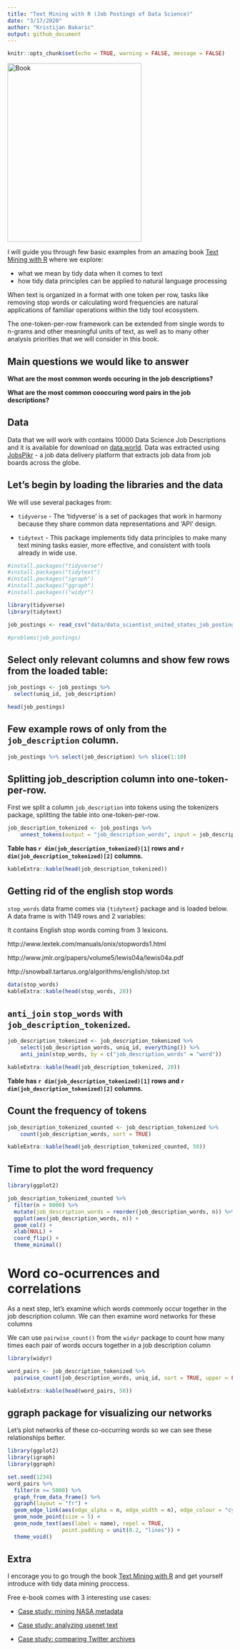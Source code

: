 ```yaml
---
title: "Text Mining with R (Job Postings of Data Science)"
date: "3/17/2020"
author: "Kristijan Bakaric"
output: github_document
---
```



```r
knitr::opts_chunk$set(echo = TRUE, warning = FALSE, message = FALSE)
```

<img src="https://www.tidytextmining.com/images/cover.png" alt="Book" height="400" width="300">

I will guide you through few basic examples from an amazing book [Text Mining with R](https://www.tidytextmining.com/index.html) where we explore:

* what we mean by tidy data when it comes to text 
* how tidy data principles can be applied to natural language processing

When text is organized in a format with one token per row, tasks like removing stop words or calculating word frequencies are natural applications of familiar operations within the tidy tool ecosystem. 

The one-token-per-row framework can be extended from single words to n-grams and other meaningful units of text, as well as to many other analysis priorities that we will consider in this book.

## Main questions we would like to answer

**What are the most common words occuring in the job descriptions?**

**What are the most common cooccuring word pairs in the job descriptions?**


## Data

Data that we will work with contains 10000 Data Science Job Descriptions and it is available for download on [data.world](https://data.world/jobspikr/10000-data-scientist-job-postings-from-the-usa).
Data was extracted using [JobsPikr](https://www.jobspikr.com/) - a job data delivery platform that extracts job data from job boards across the globe. 


## Let's begin by loading the libraries and the data

We will use several packages from:

* `tidyverse` - The 'tidyverse' is a set of packages that work in harmony because they share common data representations and 'API' design. 

* `tidytext` - This package implements tidy data principles to make many text mining tasks easier, more effective, and consistent with tools already in wide use.

```r
#install.packages("tidyverse")
#install.packages("tidytext")
#install.packages("igraph")
#install.packages("ggraph")
#install.packages(("widyr")
```

```r
library(tidyverse)
library(tidytext)
```

```r
job_postings <- read_csv("data/data_scientist_united_states_job_postings_jobspikr.csv")
```

```r
#problems(job_postings)
```

## Select only relevant columns and show few rows from the loaded table:

```r
job_postings <- job_postings %>% 
  select(uniq_id, job_description)

head(job_postings)
```

## Few example rows of only from the `job_description` column.

```r
job_postings %>% select(job_description) %>% slice(1:10)
```

## Splitting job_description column into one-token-per-row.

First we split a column `job_description` into tokens using the tokenizers package, splitting the table into one-token-per-row. 

```r
job_description_tokenized <- job_postings %>% 
    unnest_tokens(output = "job_description_words", input = job_description)
```

**Table has `r dim(job_description_tokenized)[1]` rows and `r dim(job_description_tokenized)[2]` columns.**

```r
kableExtra::kable(head(job_description_tokenized))
```


## Getting rid of the english stop words


`stop_words` data frame comes via `{tidytext}` package and is loaded below.
A data frame is with 1149 rows and 2 variables:

It contains English stop words coming from 3 lexicons. 

http://www.lextek.com/manuals/onix/stopwords1.html

http://www.jmlr.org/papers/volume5/lewis04a/lewis04a.pdf

http://snowball.tartarus.org/algorithms/english/stop.txt

```r
data(stop_words)
kableExtra::kable(head(stop_words, 20))
```

## `anti_join` `stop_words` with `job_description_tokenized`.

```r
job_description_tokenized <- job_description_tokenized %>% 
    select(job_description_words, uniq_id, everything()) %>% 
    anti_join(stop_words, by = c("job_description_words" = "word"))

kableExtra::kable(head(job_description_tokenized, 20))
```
**Table has `r dim(job_description_tokenized)[1]` rows and `r dim(job_description_tokenized)[2]` columns.**

## Count the frequency of tokens

```r
job_description_tokenized_counted <- job_description_tokenized %>% 
    count(job_description_words, sort = TRUE)

kableExtra::kable(head(job_description_tokenized_counted, 50))
```

## Time to plot the word frequency

```r
library(ggplot2)

job_description_tokenized_counted %>%
  filter(n > 8000) %>%
  mutate(job_description_words = reorder(job_description_words, n)) %>%
  ggplot(aes(job_description_words, n)) +
  geom_col() +
  xlab(NULL) +
  coord_flip() +
  theme_minimal()
```

# Word co-ocurrences and correlations
As a next step, let’s examine which words commonly occur together in the job description column.
We can then examine word networks for these columns

We can use `pairwise_count()` from the `widyr` package to count how many times each pair of words occurs together in a job description column

```r
library(widyr)

word_pairs <- job_description_tokenized %>% 
  pairwise_count(job_description_words, uniq_id, sort = TRUE, upper = FALSE)

kableExtra::kable(head(word_pairs, 50))

```

## ggraph package for visualizing our networks

Let’s plot networks of these co-occurring words so we can see these relationships better. 

```r
library(ggplot2)
library(igraph)
library(ggraph)

set.seed(1234)
word_pairs %>%
  filter(n >= 5000) %>%
  graph_from_data_frame() %>%
  ggraph(layout = "fr") +
  geom_edge_link(aes(edge_alpha = n, edge_width = n), edge_colour = "cyan4") +
  geom_node_point(size = 5) +
  geom_node_text(aes(label = name), repel = TRUE, 
                 point.padding = unit(0.2, "lines")) +
  theme_void()
```

## Extra


I encorage you to go trough the book [Text Mining with R](https://www.tidytextmining.com/index.html)
and get yourself introduce with tidy data mining proccess.

Free e-book comes with 3 interesting use cases:

* [Case study: mining NASA metadata](https://www.tidytextmining.com/nasa.html)

* [Case study: analyzing usenet text](https://www.tidytextmining.com/usenet.html)

* [Case study: comparing Twitter archives](https://www.tidytextmining.com/twitter.html)

